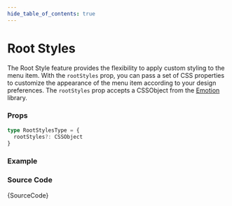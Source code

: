 ```yaml
---
hide_table_of_contents: true
---
```



# Root Styles

The Root Style feature provides the flexibility to apply custom styling to the menu item. With the `rootStyles` prop, you can pass a set of CSS properties to customize the appearance of the menu item according to your design preferences. The `rootStyles` prop accepts a CSSObject from the [Emotion](https://emotion.sh/docs/introduction) library.

### Props

```ts noCopy
type RootStylesType = {
  rootStyles?: CSSObject
}
```

### Example

<IframeWindow url='https://demos.themeselection.com/materio-mui-nextjs-admin-template/demo-1/en/menu-examples/horizontal-menu/menu-item/root-styles' />

### Source Code

<TsToJsCodeSnippet>{SourceCode}</TsToJsCodeSnippet>
